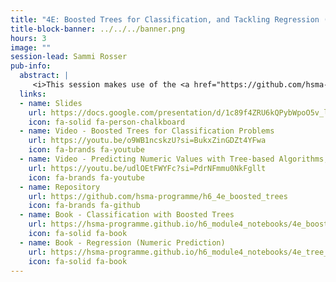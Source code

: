 ```yaml
---
title: "4E: Boosted Trees for Classification, and Tackling Regression (Numeric Prediction) Problems with Machine Learning"
title-block-banner: ../../../banner.png
hours: 3
image: ""
session-lead: Sammi Rosser
pub-info:
  abstract: |
     <i>This session makes use of the <a href="https://github.com/hsma-programme/h6_4d_decision_trees_random_forests/tree/main/environment"><b>ml_sammi</b></a> environment</i>
  links:
  - name: Slides
    url: https://docs.google.com/presentation/d/1c89f4ZRU6kQPybWpoO5v_lphAqqnPPfPEAkfVli85iM/edit?usp=sharing
    icon: fa-solid fa-person-chalkboard
  - name: Video - Boosted Trees for Classification Problems
    url: https://youtu.be/o9WB1ncskzU?si=BukxZinGDZt4YFwa
    icon: fa-brands fa-youtube
  - name: Video - Predicting Numeric Values with Tree-based Algorithms, and Data Prep for ML with OneHot encoding
    url: https://youtu.be/udlOEtFWYFc?si=PdrNFmmu0NkFgllt
    icon: fa-brands fa-youtube
  - name: Repository
    url: https://github.com/hsma-programme/h6_4e_boosted_trees
    icon: fa-brands fa-github
  - name: Book - Classification with Boosted Trees
    url: https://hsma-programme.github.io/h6_module4_notebooks/4e_boosting_titanic.html
    icon: fa-solid fa-book
  - name: Book - Regression (Numeric Prediction)
    url: https://hsma-programme.github.io/h6_module4_notebooks/4e_tree_based_models_regression.html
    icon: fa-solid fa-book
---
```

